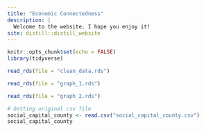 ```yaml
---
title: "Economic Connectedness"
description: |
  Welcome to the website. I hope you enjoy it!
site: distill::distill_website
---
```


```r
knitr::opts_chunk$set(echo = FALSE)
library(tidyverse)
```


```r
read_rds(file = "clean_data.rds")
```


```r
read_rds(file = "graph_1.rds")
```


```r
read_rds(file = "graph_2.rds")
```

```r
# Getting original csv file
social_capital_county <- read.csv("social_capital_county.csv")
social_capital_county
```

